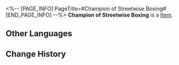 <%-- [PAGE_INFO]
PageTitle=#Champion of Streetwise Boxing#
[END_PAGE_INFO] --%>
{{Item Infobox
|id          = 81054
|image       = Item Champion of Streetwise Boxing.png
|type        = 
|invCategory = 
|rarity      = 5
|effect      = 
|description = 
|source1     = [[Cavern of Corrosion: Silvermane Guard Restricted Zone]]
}}
'''Champion of Streetwise Boxing''' is a [[Item]].

==Other Languages==
{{Other Languages
|en   = Champion of Streetwise Boxing
|zhs  = 街头出身的拳王
|zht  = 街頭出身的拳王
|ja   = 成り上がりチャンピオン
|ko   = 스트리트 격투왕
|es   = Campeona de boxeo callejero
|fr   = Championne de boxe de rue
|ru   = Чемпион уличного бокса
|th   = Champion of Streetwise Boxing
|vi   = Quyền Vương Đường Phố
|de   = Champion des Straßenboxens
|id   = Champion of Streetwise Boxing
|pt   = Campeã de Boxe de Rua
}}

==Change History==
{{Change History|2.0}}